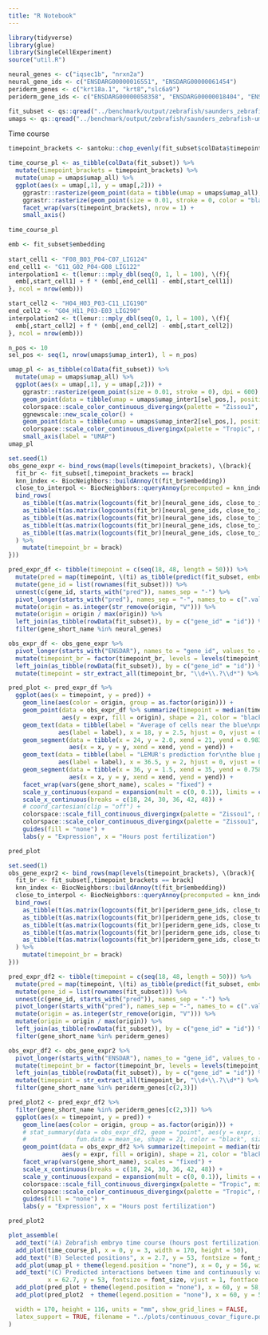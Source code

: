 ```yaml
---
title: "R Notebook"
---
```


```r
library(tidyverse)
library(glue)
library(SingleCellExperiment)
source("util.R")
```

```r
neural_genes <- c("iqsec1b", "nrxn2a")
neural_gene_ids <- c("ENSDARG00000016551", "ENSDARG00000061454")
periderm_genes <- c("krt18a.1", "krt8","slc6a9")
periderm_gene_ids <- c("ENSDARG00000058358", "ENSDARG00000018404", "ENSDARG00000018534")
```




```r
fit_subset <- qs::qread("../benchmark/output/zebrafish/saunders_zebrafish-fit_5_genes.qs")
umaps <- qs::qread("../benchmark/output/zebrafish/saunders_zebrafish-umap_embeddings.qs")
```


Time course

```r
timepoint_brackets <- santoku::chop_evenly(fit_subset$colData$timepoint, intervals = 5)

time_course_pl <- as_tibble(colData(fit_subset)) %>%
  mutate(timepoint_brackets = timepoint_brackets) %>%
  mutate(umap = umaps$umap_all) %>%
  ggplot(aes(x = umap[,1], y = umap[,2])) +
    ggrastr::rasterize(geom_point(data = tibble(umap = umaps$umap_all), size = 0.01, stroke = 0, color = "grey95"), dpi = 300) +
    ggrastr::rasterize(geom_point(size = 0.01, stroke = 0, color = "black"), dpi = 600) +
    facet_wrap(vars(timepoint_brackets), nrow = 1) +
    small_axis()
  
time_course_pl
```


```r
emb <- fit_subset$embedding
  
start_cell1 <- "F08_B03_P04-C07_LIG124"
end_cell1 <- "G11_G02_P04-G08_LIG122"
interpolation1 <- t(lemur:::mply_dbl(seq(0, 1, l = 100), \(f){
  emb[,start_cell1] + f * (emb[,end_cell1] - emb[,start_cell1])
}, ncol = nrow(emb)))

start_cell2 <- "H04_H03_P03-C11_LIG190"
end_cell2 <- "G04_H11_P03-E03_LIG290"
interpolation2 <- t(lemur:::mply_dbl(seq(0, 1, l = 100), \(f){
  emb[,start_cell2] + f * (emb[,end_cell2] - emb[,start_cell2])
}, ncol = nrow(emb)))
```


```r
n_pos <- 10
sel_pos <- seq(1, nrow(umaps$umap_inter1), l = n_pos)

umap_pl <- as_tibble(colData(fit_subset)) %>%
  mutate(umap = umaps$umap_all) %>%
  ggplot(aes(x = umap[,1], y = umap[,2])) +
    ggrastr::rasterize(geom_point(size = 0.01, stroke = 0), dpi = 600) +
    geom_point(data = tibble(umap = umaps$umap_inter1[sel_pos,], position = seq(0, 1, l = n_pos)), aes(color = position), size = 0.6) +
    colorspace::scale_color_continuous_divergingx(palette = "Zissou1", mid = 0.5) +
    ggnewscale::new_scale_color() +
    geom_point(data = tibble(umap = umaps$umap_inter2[sel_pos,], position = seq(0, 1, l = n_pos)), aes(color = position), size = 0.6) +
    colorspace::scale_color_continuous_divergingx(palette = "Tropic", mid = 0.5) +
    small_axis(label = "UMAP")
umap_pl
```



```r
set.seed(1)
obs_gene_expr <- bind_rows(map(levels(timepoint_brackets), \(brack){
  fit_br <- fit_subset[,timepoint_brackets == brack]
  knn_index <- BiocNeighbors::buildAnnoy(t(fit_br$embedding))
  close_to_interpol <- BiocNeighbors::queryAnnoy(precomputed = knn_index, query = t(interpolation1), k = 50, get.index = TRUE, get.distance = FALSE)$index
  bind_rows(
    as_tibble(t(as.matrix(logcounts(fit_br)[neural_gene_ids, close_to_interpol[1,]]))) %>% mutate(origin = 0),
    as_tibble(t(as.matrix(logcounts(fit_br)[neural_gene_ids, close_to_interpol[round(ncol(interpolation1) * 0.25),]]))) %>% mutate(origin = 0.25),
    as_tibble(t(as.matrix(logcounts(fit_br)[neural_gene_ids, close_to_interpol[round(ncol(interpolation1) * 0.5),]]))) %>% mutate(origin = 0.5),
    as_tibble(t(as.matrix(logcounts(fit_br)[neural_gene_ids, close_to_interpol[round(ncol(interpolation1) * 0.75),]]))) %>% mutate(origin = 0.75),
    as_tibble(t(as.matrix(logcounts(fit_br)[neural_gene_ids, close_to_interpol[round(ncol(interpolation1)),]]))) %>% mutate(origin = 1),
  ) %>%
    mutate(timepoint_br = brack)
}))

pred_expr_df <- tibble(timepoint = c(seq(18, 48, length = 50))) %>%
  mutate(pred = map(timepoint, \(ti) as_tibble(predict(fit_subset, embedding = interpolation1[,sel_pos], newcondition = cond(timepoint = ti))))) %>%
  mutate(gene_id = list(rownames(fit_subset))) %>%
  unnest(c(gene_id, starts_with("pred")), names_sep = "-") %>%
  pivot_longer(starts_with("pred"), names_sep = "-", names_to = c(".value", "origin")) %>%
  mutate(origin = as.integer(str_remove(origin, "V"))) %>%
  mutate(origin = origin / max(origin)) %>%
  left_join(as_tibble(rowData(fit_subset)), by = c("gene_id" = "id")) %>%
  filter(gene_short_name %in% neural_genes)

obs_expr_df <- obs_gene_expr %>%
  pivot_longer(starts_with("ENSDAR"), names_to = "gene_id", values_to = "expr") %>%
  mutate(timepoint_br = factor(timepoint_br, levels = levels(timepoint_brackets))) %>%
  left_join(as_tibble(rowData(fit_subset)), by = c("gene_id" = "id")) %>% 
  mutate(timepoint = str_extract_all(timepoint_br, "\\d+\\.?\\d*") %>% map_dbl(\(x) mean(as.numeric(x)))) 

pred_plot <- pred_expr_df %>%
  ggplot(aes(x = timepoint, y = pred)) +
    geom_line(aes(color = origin, group = as.factor(origin))) +
    geom_point(data = obs_expr_df %>% summarize(timepoint = median(timepoint), expr = mean(expr), .by = c(gene_short_name, timepoint_br, origin)),
               aes(y = expr, fill = origin), shape = 21, color = "black", size = 2) +
    geom_text(data = tibble(label = "Average of cells near the blue\nposition for timepoints 18h-24h.", gene_short_name = "iqsec1b"),
              aes(label = label), x = 18, y = 2.5, hjust = 0, vjust = 0.5, size = font_size_tiny / .pt) +
    geom_segment(data = tibble(x = 24, y = 2.0, xend = 21, yend = 0.983, gene_short_name = "iqsec1b"),
                 aes(x = x, y = y, xend = xend, yend = yend)) +
    geom_text(data = tibble(label = "LEMUR's prediction for\nthe blue position at 35h", gene_short_name = "iqsec1b"),
              aes(label = label), x = 36.5, y = 2, hjust = 0, vjust = 0.5, size = font_size_tiny / .pt) +
    geom_segment(data = tibble(x = 36, y = 1.5, xend = 35, yend = 0.758, gene_short_name = "iqsec1b"),
                 aes(x = x, y = y, xend = xend, yend = yend)) +
    facet_wrap(vars(gene_short_name), scales = "fixed") +
    scale_y_continuous(expand = expansion(mult = c(0, 0.1)), limits = c(0, 3)) +
    scale_x_continuous(breaks = c(18, 24, 30, 36, 42, 48)) +
    # coord_cartesian(clip = "off") +
    colorspace::scale_fill_continuous_divergingx(palette = "Zissou1", mid = 0.5) +
    colorspace::scale_color_continuous_divergingx(palette = "Zissou1", mid = 0.5) +
    guides(fill = "none") +
    labs(y = "Expression", x = "Hours post fertilization")

pred_plot
```



```r
set.seed(1)
obs_gene_expr2 <- bind_rows(map(levels(timepoint_brackets), \(brack){
  fit_br <- fit_subset[,timepoint_brackets == brack]
  knn_index <- BiocNeighbors::buildAnnoy(t(fit_br$embedding))
  close_to_interpol <- BiocNeighbors::queryAnnoy(precomputed = knn_index, query = t(interpolation2), k = 50, get.index = TRUE, get.distance = FALSE)$index
  bind_rows(
    as_tibble(t(as.matrix(logcounts(fit_br)[periderm_gene_ids, close_to_interpol[1,]]))) %>% mutate(origin = 0),
    as_tibble(t(as.matrix(logcounts(fit_br)[periderm_gene_ids, close_to_interpol[round(ncol(interpolation2) * 0.25),]]))) %>% mutate(origin = 0.25),
    as_tibble(t(as.matrix(logcounts(fit_br)[periderm_gene_ids, close_to_interpol[round(ncol(interpolation2) * 0.5),]]))) %>% mutate(origin = 0.5),
    as_tibble(t(as.matrix(logcounts(fit_br)[periderm_gene_ids, close_to_interpol[round(ncol(interpolation2) * 0.75),]]))) %>% mutate(origin = 0.75),
    as_tibble(t(as.matrix(logcounts(fit_br)[periderm_gene_ids, close_to_interpol[round(ncol(interpolation2)),]]))) %>% mutate(origin = 1),
  ) %>%
    mutate(timepoint_br = brack)
}))

pred_expr_df2 <- tibble(timepoint = c(seq(18, 48, length = 50))) %>%
  mutate(pred = map(timepoint, \(ti) as_tibble(predict(fit_subset, embedding = interpolation2[,sel_pos], newcondition = cond(timepoint = ti))))) %>%
  mutate(gene_id = list(rownames(fit_subset))) %>%
  unnest(c(gene_id, starts_with("pred")), names_sep = "-") %>%
  pivot_longer(starts_with("pred"), names_sep = "-", names_to = c(".value", "origin")) %>%
  mutate(origin = as.integer(str_remove(origin, "V"))) %>%
  mutate(origin = origin / max(origin)) %>%
  left_join(as_tibble(rowData(fit_subset)), by = c("gene_id" = "id")) %>%
  filter(gene_short_name %in% periderm_genes)

obs_expr_df2 <- obs_gene_expr2 %>%
  pivot_longer(starts_with("ENSDAR"), names_to = "gene_id", values_to = "expr") %>%
  mutate(timepoint_br = factor(timepoint_br, levels = levels(timepoint_brackets))) %>%
  left_join(as_tibble(rowData(fit_subset)), by = c("gene_id" = "id")) %>% 
  mutate(timepoint = str_extract_all(timepoint_br, "\\d+\\.?\\d*") %>% map_dbl(\(x) mean(as.numeric(x)))) %>%
  filter(gene_short_name %in% periderm_genes[c(2,3)]) 

pred_plot2 <- pred_expr_df2 %>%
  filter(gene_short_name %in% periderm_genes[c(2,3)]) %>%
  ggplot(aes(x = timepoint, y = pred)) +
    geom_line(aes(color = origin, group = as.factor(origin))) +
    # stat_summary(data = obs_expr_df2, geom = "point", aes(y = expr, fill = origin, group = interaction(timepoint_br, origin)), 
    #              fun.data = mean_se, shape = 21, color = "black", size = 2) +
    geom_point(data = obs_expr_df2 %>% summarize(timepoint = median(timepoint), expr = mean(expr), .by = c(gene_short_name, timepoint_br, origin)),
               aes(y = expr, fill = origin), shape = 21, color = "black", size = 2) +
    facet_wrap(vars(gene_short_name), scales = "fixed") +
    scale_x_continuous(breaks = c(18, 24, 30, 36, 42, 48)) +
    scale_y_continuous(expand = expansion(mult = c(0, 0.1)), limits = c(0, 3)) +
    colorspace::scale_fill_continuous_divergingx(palette = "Tropic", mid = 0.5) +
    colorspace::scale_color_continuous_divergingx(palette = "Tropic", mid = 0.5) +
    guides(fill = "none") +
    labs(y = "Expression", x = "Hours post fertilization")

pred_plot2
```



```r
plot_assemble(
  add_text("(A) Zebrafish embryo time course (hours post fertilization)", x = 2.7, y = 1, fontsize = font_size, vjust = 1, fontface = "bold"),
  add_plot(time_course_pl, x = 0, y = 3, width = 170, height = 50),
  add_text("(B) Selected positions", x = 2.7, y = 53, fontsize = font_size, vjust = 1, fontface = "bold"),
  add_plot(umap_pl + theme(legend.position = "none"), x = 0, y = 56, width = 60, height = 57),
  add_text("(C) Predicted interactions between time and continuously varying positions",
           x = 62.7, y = 53, fontsize = font_size, vjust = 1, fontface = "bold"),
  add_plot(pred_plot + theme(legend.position = "none"), x = 60, y = 58, width = 110, height = 28.5),
  add_plot(pred_plot2  + theme(legend.position = "none"), x = 60, y = 58+28.5, width = 110, height = 28.5),

  width = 170, height = 116, units = "mm", show_grid_lines = FALSE,
  latex_support = TRUE, filename = "../plots/continuous_covar_figure.pdf"
)

```


